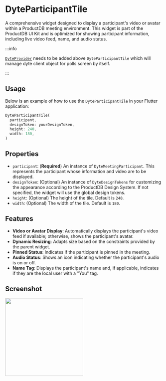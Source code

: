 # DyteParticipantTile

A comprehensive widget designed to display a participant's video or avatar within a ProductDB meeting environment. This widget is part of the ProductDB UI Kit and is optimized for showing participant information, including live video feed, name, and audio status.

:::info

[`DyteProvider`](./dyte-provider.mdx) needs to be added above `DyteParticipantTile` which will manage dyte client object for polls screen by itself.

:::


## Usage

Below is an example of how to use the `DyteParticipantTile` in your Flutter application:

```dart
DyteParticipantTile(
  participant,
  designToken: yourDesignToken,
  height: 240,
  width: 180,
)
```

## Properties

- `participant`: (**Required**) An instance of `DyteMeetingParticipant`. This represents the participant whose information and video are to be displayed.
- `designToken`: (Optional) An instance of `DyteDesignTokens` for customizing the appearance according to the ProductDB Design System. If not specified, the widget will use the global design tokens.
- `height`: (Optional) The height of the tile. Default is `240`.
- `width`: (Optional) The width of the tile. Default is `180`.


## Features

- **Video or Avatar Display**: Automatically displays the participant's video feed if available; otherwise, shows the participant's avatar.
- **Dynamic Resizing**: Adapts size based on the constraints provided by the parent widget.
- **Pinned Status**: Indicates if the participant is pinned in the meeting.
- **Audio Status**: Shows an icon indicating whether the participant's audio is on or off.
- **Name Tag**: Displays the participant's name and, if applicable, indicates if they are the local user with a "You" tag.



## Screenshot

<img src="/static/mobile/flutter/flutter-participant-tile.png" width="250px"/>